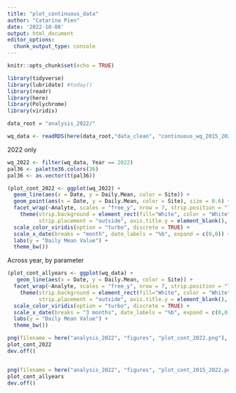 ```yaml
---
title: "plot_continuous_data"
author: "Catarina Pien"
date: '2022-10-08'
output: html_document
editor_options: 
  chunk_output_type: console
---
```


```r
knitr::opts_chunk$set(echo = TRUE)
```

```r
library(tidyverse)
library(lubridate) #today()
library(readr)
library(here)
library(Polychrome)
library(viridis)

data_root = "analysis_2022/"
```


```r
wq_data <- readRDS(here(data_root,"data_clean", "continuous_wq_2015_2022.rds"))
```

2022 only
```r
wq_2022 <- filter(wq_data, Year == 2022)
pal36 <- palette36.colors(36)
pal36 <- as.vector(t(pal36))

(plot_cont_2022 <- ggplot(wq_2022) + 
  geom_line(aes(x = Date, y = Daily.Mean, color = Site)) + 
  geom_point(aes(x = Date, y = Daily.Mean, color = Site), size = 0.6) + 
  facet_wrap(~Analyte, scales = "free_y", nrow = 7, strip.position = "left", labeller = as_labeller(c(Chl.a = "Chl a\n(mg/L)",DO.Conc = "DO \n(mg/L)", Flow = "Flow (cfs)", pH = "pH",SpCond="SpCnd \n(mS/cm)", Turb="Turbidity \n(FNU)", Temp="Water Temp \n(°C)")))+
    theme(strip.background = element_rect(fill="White", color = "White"),
          strip.placement = "outside", axis.title.y = element_blank(), legend.position = "top")+
  scale_color_viridis(option = "turbo", discrete = TRUE) +
  scale_x_date(breaks = "month", date_labels = "%b", expand = c(0,0)) + 
  labs(y = "Daily Mean Value") +
  theme_bw())
```

Across year, by parameter
```r
(plot_cont_allyears <- ggplot(wq_data) + 
   geom_line(aes(x = Date, y = Daily.Mean, color = Site)) + 
  facet_wrap(~Analyte, scales = "free_y", nrow = 7, strip.position = "left", labeller = as_labeller(c(Chl.a = "Chl a\n(mg/L)",DO.Conc = "DO \n(mg/L)", Flow = "Flow (cfs)", pH = "pH",SpCond="SpCnd \n(mS/cm)", Turb="Turbidity \n(FNU)", Temp="Water Temp \n(°C)")))+
    theme(strip.background = element_rect(fill="White", color = "White"),
          strip.placement = "outside", axis.title.y = element_blank(), legend.position = "top")+
  scale_color_viridis(option = "turbo", discrete = TRUE) +
  scale_x_date(breaks = "3 months", date_labels = "%b", expand = c(0,0))+ 
  labs(y = "Daily Mean Value") + 
  theme_bw())
```

```r
png(filename = here("analysis_2022", "figures", "plot_cont_2022.png"), width = 10, height = 7, units = "in", pointsize = 12, family = "sans", res = 300)
plot_cont_2022
dev.off()


png(filename = here("analysis_2022", "figures", "plot_cont_2015_2022.png"), width = 10, height = 7, units = "in", pointsize = 12, family = "sans", res = 300)
plot_cont_allyears
dev.off()
```

